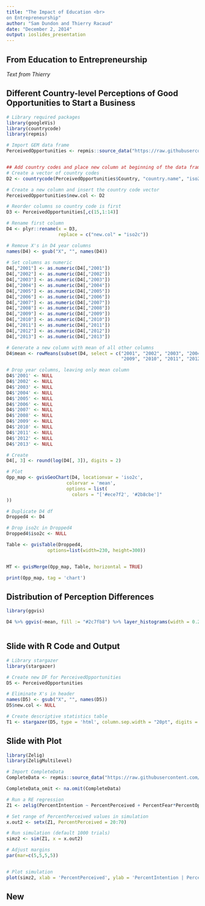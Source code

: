 ```yaml
---
title: "The Impact of Education <br>
on Entrepreneurship"
author: "Sam Dundon and Thierry Racaud"
date: "December 2, 2014"
output: ioslides_presentation
---
```


## From Education to Entrepreneurship

*Text from Thierry*

## Different Country-level Perceptions of Good Opportunities to Start a Business 

```r

# Library required packages
library(googleVis)
library(countrycode)
library(repmis)

# Import GEM data frame
PerceivedOpportunities <- repmis::source_data("https://raw.githubusercontent.com/SamDund/Assign2Education/master/GEMData/PerceivedOpportunities.csv", header = TRUE, cache = FALSE, na.strings = "-")


## Add country codes and place new column at beginning of the data frame
# Create a vector of country codes
D2 <- countrycode(PerceivedOpportunities$Country, "country.name", "iso2c")

# Create a new column and insert the country code vector
PerceivedOpportunities$new.col <- D2

# Reorder columns so country code is first
D3 <- PerceivedOpportunities[,c(15,1:14)]

# Rename first column
D4 <- plyr::rename(x = D3, 
                   replace = c("new.col" = "iso2c"))

# Remove X's in D4 year columns
names(D4) <- gsub("X", "", names(D4))                    
  
# Set columns as numeric
D4[,"2001"] <- as.numeric(D4[,"2001"])
D4[,"2002"] <- as.numeric(D4[,"2002"])
D4[,"2003"] <- as.numeric(D4[,"2003"])
D4[,"2004"] <- as.numeric(D4[,"2004"])
D4[,"2005"] <- as.numeric(D4[,"2005"])
D4[,"2006"] <- as.numeric(D4[,"2006"])
D4[,"2007"] <- as.numeric(D4[,"2007"])
D4[,"2008"] <- as.numeric(D4[,"2008"])
D4[,"2009"] <- as.numeric(D4[,"2009"])
D4[,"2010"] <- as.numeric(D4[,"2010"])
D4[,"2011"] <- as.numeric(D4[,"2011"])
D4[,"2012"] <- as.numeric(D4[,"2012"])
D4[,"2013"] <- as.numeric(D4[,"2013"])

# Generate a new column with mean of all other columns
D4$mean <- rowMeans(subset(D4, select = c("2001", "2002", "2003", "2004", "2005", "2006", "2007", "2008",
                                          "2009", "2010", "2011", "2012", "2013")), na.rm = TRUE)

# Drop year columns, leaving only mean column
D4$'2001' <- NULL
D4$'2002' <- NULL
D4$'2003' <- NULL
D4$'2004' <- NULL
D4$'2005' <- NULL
D4$'2006' <- NULL
D4$'2007' <- NULL
D4$'2008' <- NULL
D4$'2009' <- NULL
D4$'2010' <- NULL
D4$'2011' <- NULL
D4$'2012' <- NULL
D4$'2013' <- NULL

# Create 
D4[, 3] <- round(log(D4[, 3]), digits = 2)
```

```r
# Plot
Opp_map <- gvisGeoChart(D4, locationvar = 'iso2c',
                      colorvar = 'mean',
                      options = list(
                        colors = "['#ece7f2', '#2b8cbe']"
))

# Duplicate D4 df
Dropped4 <- D4

# Drop iso2c in Dropped4
Dropped4$iso2c <- NULL

Table <- gvisTable(Dropped4, 
               options=list(width=230, height=300))


MT <- gvisMerge(Opp_map, Table, horizontal = TRUE)

print(Opp_map, tag = 'chart')

```

## Distribution of Perception Differences
```r
library(ggvis)

D4 %>% ggvis(~mean, fill := "#2c7fb8") %>% layer_histograms(width = 0.2)



```

## Slide with R Code and Output
```r

# Library stargazer
library(stargazer)

# Create new DF for PerceivedOpportunities
D5 <- PerceivedOpportunities

# Eliminate X's in header
names(D5) <- gsub("X", "", names(D5))  
D5$new.col <- NULL

# Create descriptive statistics table
T1 <- stargazer(D5, type = 'html', column.sep.width = "20pt", digits = 2)
```
## Slide with Plot

```r

library(Zelig)
library(ZeligMultilevel)

# Import CompleteData
CompleteData <- repmis::source_data("https://raw.githubusercontent.com/SamDund/Assign2Education/master/GEMData/CompleteData.csv", header = TRUE)

CompleteData_omit <- na.omit(CompleteData)

# Run a RE regression
Z1 <- zelig(PercentIntention ~ PercentPerceived + PercentFear*PercentOpportunities + WayofTeach, data = CompleteData_omit, model = "ls")

# Set range of PercentPerceived values in simulation
x.out2 <- setx(Z1, PercentPerceived = 20:70)

# Run simulation (default 1000 trials)
simz2 <- sim(Z1, x = x.out2)

# Adjust margins
par(mar=c(5,5,5,5))



```

```r
# Plot simulation
plot(simz2, xlab = 'PercentPerceived', ylab = 'PercentIntention | PercentPerceived')
```

## New
```r


```

